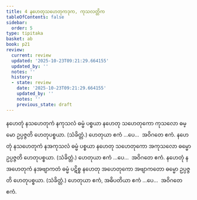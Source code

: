 ```yaml
---
title: 4 နဟေတုသဟေတုကဒုက, ကုသလတ္တိက
tableOfContents: false
sidebar:
  order: 5
type: tipitaka
basket: ab
book: p21
review:
  current: review
  updated: '2025-10-23T09:21:29.664155'
  updated_by: ''
  notes: ''
  history:
  - state: review
    date: '2025-10-23T09:21:29.664155'
    updated_by: ''
    notes: ''
    previous_state: draft
---
```



<ReviewStatus review={frontmatter.review} showDetails={true} />

<HypothesisAnnotation frontmatter={frontmatter} />

<DynamicBreadcrumb />

<Division number="9" book="p21" e="ch" v="40" p="351">

<Paragraph number="20" book="p21">
နဟေတုံ နသဟေတုကံ နကုသလံ ဓမ္မံ ပစ္စယာ နဟေတု သဟေတုကော ကုသလော ဓမ္မော ဥပ္ပဇ္ဇတိ ဟေတုပစ္စယာ. (သံခိတ္တံ.) ဟေတုယာ ဧကံ …ပေ…  အဝိဂတေ ဧကံ.
</Paragraph>

<Paragraph number="21" book="p21">
နဟေတုံ နသဟေတုကံ နအကုသလံ ဓမ္မံ ပစ္စယာ နဟေတု သဟေတုကော အကုသလော ဓမ္မော ဥပ္ပဇ္ဇတိ ဟေတုပစ္စယာ. (သံခိတ္တံ.) ဟေတုယာ ဧကံ …ပေ…  အဝိဂတေ ဧကံ.
</Paragraph>

<Paragraph number="22" book="p21">
နဟေတုံ နအဟေတုကံ နအဗျာကတံ ဓမ္မံ ပဋိစ္စ နဟေတု အဟေတုကော အဗျာကတော ဓမ္မော ဥပ္ပဇ္ဇတိ ဟေတုပစ္စယာ. (သံခိတ္တံ.) ဟေတုယာ ဧကံ, အဓိပတိယာ ဧကံ …ပေ…  အဝိဂတေ ဧကံ.
</Paragraph>
</Division>
